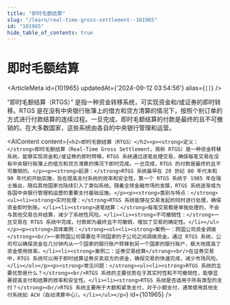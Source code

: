 ```yaml
---
title: "即时毛额结算"
slug: "/learn/real-time-gross-settlement--101965"
id: "101965"
hide_table_of_contents: true
---
```



# 即时毛额结算

<ArticleMeta id={101965} updatedAt={'2024-09-12 03:54:56'} alias={`[]`} />
<div className='border-solid border-b border-t-0 my-4 border-[var(--ifm-color-gray-300)]' />

“即时毛额结算（RTGS）” 是指一种资金转移系统，可实现资金和/或证券的即时转移。RTGS 是在没有中央银行账簿上的借方和贷方清算的情况下，按照个别订单的方式进行付款结算的连续过程。一旦完成，即时毛额结算的付款是最终的且不可撤销的。在大多数国家，这些系统由各自的中央银行管理和运营。

<AIContent content={`<h2>即时毛额结算（RTGS）</h2><p><strong>定义：</strong>即时毛额结算（Real-Time Gross Settlement，简称 RTGS）是一种资金转移系统，能够实现资金和/或证券的即时转移。RTGS 系统通过逐笔处理交易，确保每笔交易在没有中央银行账簿上的借方和贷方清算的情况下即时完成。一旦完成，RTGS 的付款是最终的且不可撤销的。</p><p><strong>起源：</strong>RTGS 系统最早在 20 世纪 80 年代末和 90 年代初开始实施，旨在提高支付系统的效率和安全性。第一个 RTGS 系统于 1985 年在瑞士推出，随后其他国家也陆续引入了类似系统。随着全球金融市场的发展，RTGS 系统逐渐成为各国中央银行管理和运营的重要支付基础设施。</p><p><strong>类别与特点：</strong><ul><li><strong>实时处理：</strong>RTGS 系统能够在交易发起的同时进行处理，确保资金即时到账。</li><li><strong>逐笔结算：</strong>每笔交易都是单独处理的，不会与其他交易合并结算，减少了系统性风险。</li><li><strong>不可撤销性：</strong>一旦交易在 RTGS 系统中完成，付款即为最终且不可撤销，增加了交易的确定性。</li></ul></p><p><strong>具体案例：</strong><ol><li><strong>案例一：跨国公司资金调拨</strong><br/>一家跨国公司需要在不同国家的子公司之间调拨资金。通过 RTGS 系统，公司可以确保资金在几分钟内从一个国家的银行账户转移到另一个国家的银行账户，极大地提高了资金使用效率。</li><li><strong>案例二：证券交易结算</strong><br/>在证券交易中，RTGS 系统可以用于即时结算证券买卖双方的资金，确保交易的快速完成，减少市场风险。</li></ol></p><p><strong>常见问题：</strong><ul><li><strong>RTGS 系统的主要优势是什么？</strong><br/>RTGS 系统的主要优势在于其实时性和不可撤销性，能够显著提高支付和结算的效率和安全性。</li><li><strong>RTGS 系统是否适用于所有类型的支付？</strong><br/>RTGS 系统主要用于大额和紧急支付，对于小额支付，通常使用其他支付系统如 ACH（自动清算中心）。</li></ul></p>`} id={101965} />
